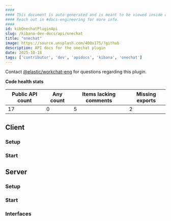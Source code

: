 ```yaml
---
####
#### This document is auto-generated and is meant to be viewed inside our experimental, new docs system.
#### Reach out in #docs-engineering for more info.
####
id: kibOnechatPluginApi
slug: /kibana-dev-docs/api/onechat
title: "onechat"
image: https://source.unsplash.com/400x175/?github
description: API docs for the onechat plugin
date: 2025-10-18
tags: ['contributor', 'dev', 'apidocs', 'kibana', 'onechat']
---
```




Contact [@elastic/workchat-eng](https://github.com/orgs/elastic/teams/workchat-eng) for questions regarding this plugin.

**Code health stats**

| Public API count  | Any count | Items lacking comments | Missing exports |
|-------------------|-----------|------------------------|-----------------|
| 17 | 0 | 5 | 2 |

## Client

### Setup
<DocDefinitionList data={[onechatObj.client.setup]}/>

### Start
<DocDefinitionList data={[onechatObj.client.start]}/>

## Server

### Setup
<DocDefinitionList data={[onechatObj.server.setup]}/>

### Start
<DocDefinitionList data={[onechatObj.server.start]}/>

### Interfaces
<DocDefinitionList data={onechatObj.server.interfaces}/>

